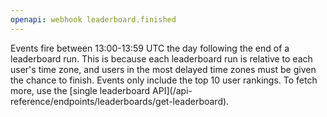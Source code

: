 ```yaml
---
openapi: webhook leaderboard.finished
---
```


<Note>
  Events fire between 13:00-13:59 UTC the day following the end of a leaderboard
  run. This is because each leaderboard run is relative to each user's time
  zone, and users in the most delayed time zones must be given the chance to
  finish.
</Note>

<Note>
  Events only include the top 10 user rankings. To fetch more, use the [single
  leaderboard API](/api-reference/endpoints/leaderboards/get-leaderboard).
</Note>
